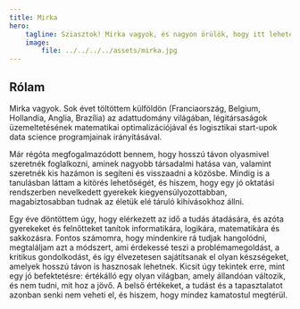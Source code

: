 ```yaml
---
title: Mirka
hero:
    tagline: Sziasztok! Mirka vagyok, és nagyon örülök, hogy itt lehetek veletek a Step Sensei mentor programjában. Az én feladatom, hogy segítsek nektek a tanulásban és fejlődésben.
    image:
        file: ../../../../assets/mirka.jpg
---
```


## Rólam
Mirka vagyok. Sok évet töltöttem külföldön (Franciaország, Belgium, Hollandia, Anglia, Brazília) az adattudomány világában, légitársaságok üzemeltetésének matematikai optimalizációjával és logisztikai start-upok data science programjainak irányításával.

Már régóta megfogalmazódott bennem, hogy hosszú távon olyasmivel szeretnék foglalkozni, aminek nagyobb társadalmi hatása van, valamint szeretnék kis hazámon is segíteni és visszaadni a közösbe. Mindig is a tanulásban láttam a kitörés lehetőségét, és hiszem, hogy egy jó oktatási rendszerben nevelkedett gyerekek kiegyensúlyozottabban, magabiztosabban tudnak az életük elé táruló kihívásokhoz állni.

Egy éve döntöttem úgy, hogy elérkezett az idő a tudás átadására, és azóta gyerekeket és felnőtteket tanítok informatikára, logikára, matematikára és sakkozásra. Fontos számomra, hogy mindenkire rá tudjak hangolódni, megtaláljam azt a módszert, ami érdekessé teszi a problémamegoldást, a kritikus gondolkodást, és így élvezetesen sajátítsanak el olyan készségeket, amelyek hosszú távon is hasznosak lehetnek. Kicsit úgy tekintek erre, mint egy jó befektetésre: értékálló egy olyan világban, amely állandóan változik, és nem tudni, mit hoz a jövő. A belső értékeket, a tudást és a tapasztalatot azonban senki nem veheti el, és hiszem, hogy mindez kamatostul megtérül.